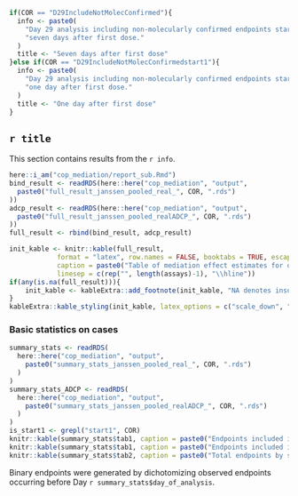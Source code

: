 ```r
if(COR == "D29IncludeNotMolecConfirmed"){
  info <- paste0(
    "Day 29 analysis including non-molecularly confirmed endpoints starting ",
    "seven days after first dose."
  )
  title <- "Seven days after first dose"
}else if(COR == "D29IncludeNotMolecConfirmedstart1"){
  info <- paste0(
    "Day 29 analysis including non-molecularly confirmed endpoints starting ",
    "one day after first dose."
  )
  title <- "One day after first dose"
}

```

## `r title`

This section contains results from the `r info`.

```r
here::i_am("cop_mediation/report_sub.Rmd")
bind_result <- readRDS(here::here("cop_mediation", "output",
  paste0("full_result_janssen_pooled_real_", COR, ".rds")
))
adcp_result <- readRDS(here::here("cop_mediation", "output",
  paste0("full_result_janssen_pooled_realADCP_", COR, ".rds")
))
full_result <- rbind(bind_result, adcp_result)

init_kable <- knitr::kable(full_result, 
            format = "latex", row.names = FALSE, booktabs = TRUE, escape = FALSE,
            caption = paste0("Table of mediation effect estimates for quantitative markers with 95\\% confidence intervals. \\newline{} Direct VE = VE comparing vaccine vs. placebo with marker set to distribution in placebo. \\newline{} Indirect VE = VE in vaccinated comparing observed marker vs. hypothetical marker under placebo. \\newline{} Prop. mediated = fraction of total risk reduction from vaccine attributed to antibody response."),
            linesep = c(rep("", length(assays)-1), "\\hline"))
if(any(is.na(full_result))){
	init_kable <- kableExtra::add_footnote(init_kable, "NA denotes insufficient overlap in antibody response between vaccinated and control participants.")
}
kableExtra::kable_styling(init_kable, latex_options = c("scale_down", "hold_position"))
```

### Basic statistics on cases

```r
summary_stats <- readRDS(
  here::here("cop_mediation", "output", 
    paste0("summary_stats_janssen_pooled_real_", COR, ".rds")
  )
)
summary_stats_ADCP <- readRDS(
  here::here("cop_mediation", "output", 
    paste0("summary_stats_janssen_pooled_realADCP_", COR, ".rds")
  )
)
is_start1 <- grepl("start1", COR)
knitr::kable(summary_stats$tab1, caption = paste0("Endpoints included in phase 2 by study arm, binding analysis ", ifelse(is_start1, "starting 1 day after Day 29", "")))
knitr::kable(summary_stats$tab1, caption = paste0("Endpoints included in phase 2 by study arm, ADCP analysis", ifelse(is_start1, "starting 1 day after Day 29", "")))
knitr::kable(summary_stats$tab2, caption = paste0("Total endpoints by study arm", ifelse(is_start1, "starting 1 day after Day 29", "")))
```

Binary endpoints were generated by dichotomizing observed endpoints occurring before Day `r summary_stats$day_of_analysis`.
